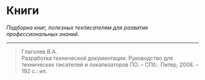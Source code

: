 # Книги

*Подборка книг, полезных техписателям для развития профессиональных знаний.*

---

> Глаголев В.А.  
> Разработка технической документации: Руководство для технических писателей и локализаторов ПО. – СПб.: Питер, 2008. – 192 с.: ил.